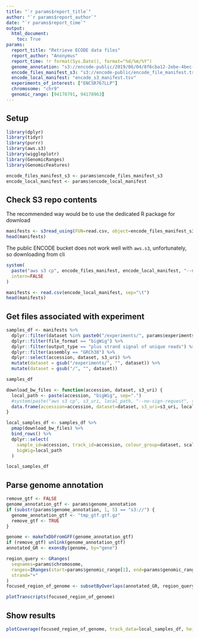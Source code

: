 ```yaml
---
title: "`r params$report_title`"
author: "`r params$report_author`"
date: "`r params$report_time`"
output:
  html_document:
    toc: True
params:
  report_title: "Retrieve ECODE data files"
  report_author: "Anonymus"
  report_time: !r format(Sys.Date(), format="%d/%m/%Y")
  genome_annotation: "s3://encode-public/2019/06/04/8f6cba12-2ebe-4bec-a15d-53f498979de0/gencode.v29.primary_assembly.annotation_UCSC_names.gtf.gz"
  encode_files_manifest_s3: "s3://encode-public/encode_file_manifest.tsv"
  encode_local_manifest: "encode_s3_manifest.tsv"
  experiments_of_interest: ["ENCSR767LLP"]
  chromosome: "chr9"
  genomic_range: [94178791, 94178963]
---
```


## Setup

```r
library(dplyr)
library(tidyr)
library(purrr)
library(aws.s3)
library(wiggleplotr)
library(GenomicRanges)
library(GenomicFeatures)
```

```r
encode_files_manifest_s3 <- params$encode_files_manifest_s3
encode_local_manifest <- params$encode_local_manifest
```

## Check S3 repo contents

The recommended way would be to use the dedicated R package for download

```r
manifests <- s3read_using(FUN=read.csv, object=encode_files_manifest_s3, region="us-east-1")
head(manifests)
```

The public ENCODE bucket does not work well with `aws.s3`, unfortunately, so downloading from cli

```r
system(
  paste("aws s3 cp", encode_files_manifest, encode_local_manifest, "--no-sign-request", sep=" "),
  intern=FALSE
)
```

```r
manifests <- read.csv(encode_local_manifest, sep="\t")
head(manifests)
```

## Get files associated with experiment

```r
samples_df <- manifests %>%
  dplyr::filter(dataset %in% paste0("/experiments/", params$experiments_of_interest, "/")) %>%
  dplyr::filter(file_format == "bigWig") %>%
  dplyr::filter(output_type == "plus strand signal of unique reads") %>%
  dplyr::filter(assembly == "GRCh38") %>%
  dplyr::select(accession, dataset, s3_uri) %>%
  mutate(dataset = gsub("/experiments/", "", dataset)) %>%
  mutate(dataset = gsub("/", "", dataset))

samples_df
```

```r
download_bw_files <- function(accession, dataset, s3_uri) {
  local_path <- paste(accession, "bigWig", sep=".")
  #system(paste("aws s3 cp", s3_uri, local_path, "--no-sign-request", sep=" "), intern=FALSE)
  data.frame(accession=accession, dataset=dataset, s3_uri=s3_uri, local_path, scaling_factor=1)
}

local_samples_df <- samples_df %>%
  pmap(download_bw_files) %>%
  bind_rows() %>%
  dplyr::select(
    sample_id=accession, track_id=accession, colour_group=dataset, scaling_factor,
    bigWig=local_path
  )

local_samples_df
```

## Parse genome annotation

```r
remove_gtf <- FALSE
genome_annotation_gtf <- params$genome_annotation
if (substr(params$genome_annotation, 1, 5) == "s3://") {
  genome_annotation_gtf <- "tmp_gtf.gtf.gz"
  remove_gtf <- TRUE
}
```

```r
genome <- makeTxDbFromGFF(genome_annotation_gtf)
if (remove_gtf) unlink(genome_annotation_gtf)
annotated_GR <- exonsBy(genome, by="gene")
```

```r
region_query <- GRanges(
  seqnames=params$chromosome,
  ranges=IRanges(start=params$genomic_range[1], end=params$genomic_range[2]),
  strand="+"
)
focused_region_of_genome <- subsetByOverlaps(annotated_GR, region_query)
```

```r
plotTranscripts(focused_region_of_genome)
```

## Show results

```r
plotCoverage(focused_region_of_genome, track_data=local_samples_df, heights=c(4,1))
```
